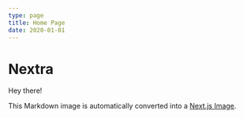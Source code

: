 ```yaml
---
type: page
title: Home Page
date: 2020-01-01
---
```


# Nextra

Hey there!

This Markdown image is automatically converted into a [Next.js Image](https://nextjs.org/docs/api-reference/next/image).
